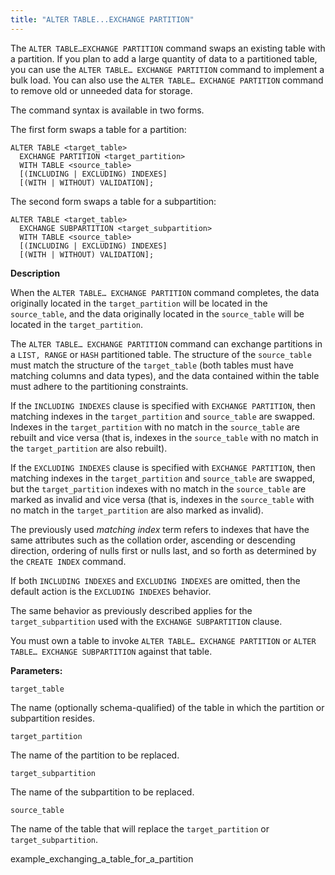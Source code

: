 ```yaml
---
title: "ALTER TABLE...EXCHANGE PARTITION"
---
```


<div id="alter_table_exchange_partition" class="registered_link"></div>

The `ALTER TABLE…EXCHANGE PARTITION` command swaps an existing table with a partition. If you plan to add a large quantity of data to a partitioned table, you can use the `ALTER TABLE… EXCHANGE PARTITION` command to implement a bulk load. You can also use the `ALTER TABLE… EXCHANGE PARTITION` command to remove old or unneeded data for storage.

The command syntax is available in two forms.

The first form swaps a table for a partition:

```text
ALTER TABLE <target_table>
  EXCHANGE PARTITION <target_partition>
  WITH TABLE <source_table>
  [(INCLUDING | EXCLUDING) INDEXES]
  [(WITH | WITHOUT) VALIDATION];
```

The second form swaps a table for a subpartition:

```text
ALTER TABLE <target_table>
  EXCHANGE SUBPARTITION <target_subpartition>
  WITH TABLE <source_table>
  [(INCLUDING | EXCLUDING) INDEXES]
  [(WITH | WITHOUT) VALIDATION];
```

**Description**

When the `ALTER TABLE… EXCHANGE PARTITION` command completes, the data originally located in the `target_partition` will be located in the `source_table`, and the data originally located in the `source_table` will be located in the `target_partition`.

The `ALTER TABLE… EXCHANGE PARTITION` command can exchange partitions in a `LIST, RANGE` or `HASH` partitioned table. The structure of the `source_table` must match the structure of the `target_table` (both tables must have matching columns and data types), and the data contained within the table must adhere to the partitioning constraints.

If the `INCLUDING INDEXES` clause is specified with `EXCHANGE PARTITION`, then matching indexes in the `target_partition` and `source_table` are swapped. Indexes in the `target_partition` with no match in the `source_table` are rebuilt and vice versa (that is, indexes in the `source_table` with no match in the `target_partition` are also rebuilt).

If the `EXCLUDING INDEXES` clause is specified with `EXCHANGE PARTITION`, then matching indexes in the `target_partition` and `source_table` are swapped, but the `target_partition` indexes with no match in the `source_table` are marked as invalid and vice versa (that is, indexes in the `source_table` with no match in the `target_partition` are also marked as invalid).

The previously used *matching index* term refers to indexes that have the same attributes such as the collation order, ascending or descending direction, ordering of nulls first or nulls last, and so forth as determined by the `CREATE INDEX` command.

If both `INCLUDING INDEXES` and `EXCLUDING INDEXES` are omitted, then the default action is the `EXCLUDING INDEXES` behavior.

The same behavior as previously described applies for the `target_subpartition` used with the `EXCHANGE SUBPARTITION` clause.

You must own a table to invoke `ALTER TABLE… EXCHANGE PARTITION` or `ALTER TABLE… EXCHANGE SUBPARTITION` against that table.

**Parameters:**

`target_table`

 The name (optionally schema-qualified) of the table in which the partition or subpartition resides.

`target_partition`

 The name of the partition to be replaced.

`target_subpartition`

 The name of the subpartition to be replaced.

`source_table`

 The name of the table that will replace the `target_partition` or `target_subpartition`.

<div class="toctree" maxdepth="3">

example_exchanging_a_table_for_a_partition

</div>
